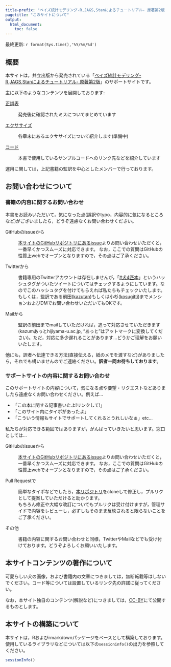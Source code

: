 ```yaml
---
title-prefix: "ベイズ統計モデリング-R,JAGS,Stanによるチュートリアル- 原著第2版 サポートサイト"
pagetitle: "このサイトについて"
output:
  html_document:
    toc: false
---
```


最終更新: `r format(Sys.time(),'%Y/%m/%d')`

## 概要

本サイトは，共立出版から発売されている「[ベイズ統計モデリング-R,JAGS,Stanによるチュートリアル- 原著第2版](http://www.kyoritsu-pub.co.jp/bookdetail/9784320113169)」のサポートサイトです。

主に以下のようなコンテンツを展開しております:

[正誤表](errata.html)

: 発売後に確認されたミスについてまとめています

[エクササイズ](exercise.html)

: 各章末にあるエクササイズについて紹介します(準備中)

[コード](code.html)

: 本書で使用しているサンプルコードへのリンク先などを紹介しています

運用に関しては，上記書籍の監訳を中心としたメンバーで行っております。

## お問い合わせについて

### 書籍の内容に関するお問い合わせ

本書をお読みいただいて，気になった点(誤訳やtypo，内容的に気になるところなど)がございましたら，どうぞ遠慮なくお問い合わせください。

GitHubのissueから

: [本サイトのGitHubリポジトリにあるissue](https://github.com/kazutan/DBDA2E-ja/issues)よりお問い合わせいただくと，一番早くかつスムーズに対応できます。
なお，ここでの質問はGitHubの性質上webでオープンとなりますので，その点はご了承ください。

Twitterから

: 書籍専用のTwitterアカウントは存在しませんが，「[#犬4匹本](https://twitter.com/search?q=%23%E7%8A%AC4%E5%8C%B9%E6%9C%AC)」というハッシュタグがついたツイートについてはチェックするようにしています。なのでこのハッシュタグを付けてもらえれば私たちもチェックいたします。  
もしくは，監訳である前田([kazutan](https://twitter.com/kazutan))もしくは小杉([kosugitti](https://twitter.com/kosugitti))までメンションおよびDMでお問い合わせいただいてもOKです。

Mailから

: 監訳の前田までmailしていただければ，追って対応させていただきます(kazumあっとhijiyama-u.ac.jp, "あっと"はアットマークに変換してください)。ただ，対応に多少遅れることがあります...どうかご理解をお願いいたします。

他にも，訳者へ伝達できる方法(直接伝える，紙のメモを渡すなど)がありましたら，それでも構いませんのでご連絡ください。**訳者一同お待ちしております**。

### サポートサイトの内容に関するお問い合わせ 

このサポートサイトの内容について，気になる点や要望・リクエストなどありましたら遠慮なくお問い合わせください。例えば...

- 「この本に関する記事書いたよ!リンクして!」
- 「このサイト内にタイポがあったよ」
- 「こういう情報もサイトでサポートしてくれるとうれしいなぁ」etc...

私たちが対応できる範囲ではありますが，がんばっていきたいと思います。窓口としては...

GitHubのissueから

: [本サイトのGitHubリポジトリにあるissue](https://github.com/kazutan/DBDA2E-ja/issues)よりお問い合わせいただくと，一番早くかつスムーズに対応できます。
なお，ここでの質問はGitHubの性質上webでオープンとなりますので，その点はご了承ください。

Pull Requestで

: 簡単なタイポなどでしたら，[本リポジトリ](https://github.com/kazutan/DBDA2E-ja)をcloneして修正し，プルリクとして提案していただけると助かります。  
もちろん修正や大幅な改訂についてもプルリクは受け付けますが，管理サイドで内容をレビューし，必ずしもそのまま反映されると限らないことをご了承ください。

その他

: 書籍の内容に関するお問い合わせと同様，TwitterやMailなどでも受け付けております。どうぞよろしくお願いいたします。

## 本サイトコンテンツの著作について

可愛らしい犬の画像，および書籍内の文章につきましては，無断転載等はしないでください。コード等については設置しているリンク先の許諾に従ってください。

なお，本サイト独自のコンテンツ(解説など)につきましては，[CC-BY](https://creativecommons.org/licenses/by/4.0/legalcode.ja)にて公開するものとします。

## 本サイトの構築について

本サイトは，Rおよびrmarkdownパッケージをベースとして構築しております。使用しているライブラリなどについては以下の`sessioninfo()`の出力を参照してください。

```r
sessionInfo()
```



